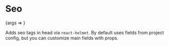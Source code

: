 
<Meta title="Seo" component={Seo} />

# Seo

<Canvas>
  <Story name="Basic">{args => <Seo {...args} />}</Story>
</Canvas>

Adds seo tags in head via `react-helmet`. By default uses fields from project config, but you can customize main fields with props.

<ArgsTable story="Basic" />
